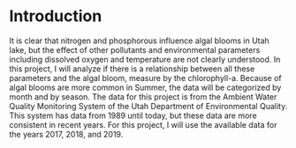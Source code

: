 # Introduction {#intro}

It is clear that nitrogen and phosphorous influence algal blooms in Utah lake, but the effect of other pollutants and environmental parameters including dissolved oxygen and temperature are not clearly understood. In this project, I will analyze if there is a relationship between all these parameters and the algal bloom, measure by the chlorophyll-a. Because of algal blooms are more common in Summer, the data will be categorized by month and by season. The data for this project is from the Ambient Water Quality Monitoring System of the Utah Department of Environmental Quality. This system has data from 1989 until today, but these data are more consistent in recent years. For this project, I will use the available data for the years 2017, 2018, and 2019.

